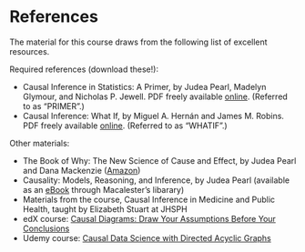 # References {-}

The material for this course draws from the following list of excellent resources.

Required references (download these!):

- Causal Inference in Statistics: A Primer, by Judea Pearl, Madelyn Glymour, and Nicholas P. Jewell. PDF freely available [online](http://bayes.cs.ucla.edu/PRIMER/). (Referred to as "PRIMER".)
- Causal Inference: What If, by Miguel A. Hernán and James M. Robins. PDF freely available [online](https://www.hsph.harvard.edu/miguel-hernan/causal-inference-book/). (Referred to as "WHATIF".)

Other materials:

- The Book of Why: The New Science of Cause and Effect, by Judea Pearl and Dana Mackenzie ([Amazon](https://www.amazon.com/Book-Why-Science-Cause-Effect/dp/046509760X))
- Causality: Models, Reasoning, and Inference, by Judea Pearl (available as an [eBook](http://linker2.worldcat.org/?jHome=https%3A%2F%2Fgo.openathens.net%2Fredirector%2Fmacalester.edu%3Furl%3Dhttps%3A%2F%2Fdoi.org%2F10.1017%2FCBO9780511803161&linktype=best) through Macalester's libarary)
- Materials from the course, Causal Inference in Medicine and Public Health, taught by Elizabeth Stuart at JHSPH
- edX course: [Causal Diagrams: Draw Your Assumptions Before Your Conclusions](https://www.edx.org/course/causal-diagrams-draw-your-assumptions-before-your)
- Udemy course: [Causal Data Science with Directed Acyclic Graphs](https://www.udemy.com/course/causal-data-science/)
